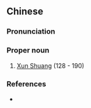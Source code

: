 ==Chinese==
{{zh-forms}}

===Pronunciation===
{{zh-pron
|m=Xún Shuǎng
|cat=pn
}}

===Proper noun===
{{zh-proper noun}}

# [[w:Xun Shuang|Xun Shuang]] (128 - 190)

===References===
* {{pedialite|荀爽|lang=zh}}